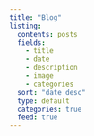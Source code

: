 ```yaml
---
title: "Blog"
listing:
  contents: posts
  fields:
    - title
    - date
    - description
    - image
    - categories
  sort: "date desc"
  type: default
  categories: true
  feed: true
---
```

